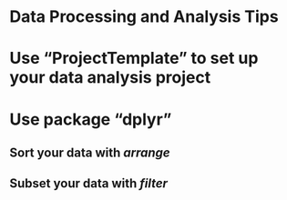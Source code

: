 Data Processing and Analysis Tips
=============================

# Use "ProjectTemplate" to set up your data analysis project

# Use package "dplyr"

## Sort your data with *arrange*

## Subset your data with *filter*
